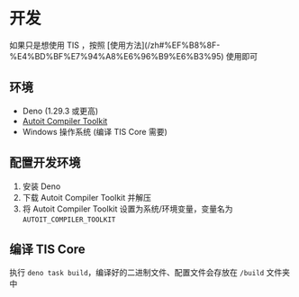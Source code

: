 
# 开发

<Callout type="warning">
  如果只是想使用 TIS ，按照
  [使用方法](/zh#%EF%B8%8F-%E4%BD%BF%E7%94%A8%E6%96%B9%E6%B3%95) 使用即可
</Callout>

## 环境

- Deno (1.29.3 或更高)
- [Autoit Compiler Toolkit](https://github.com/whatk233/setup-autoit-compiler-toolkit/releases/download/toolkit/autoit_compiler_toolkit_v3.3.16.1_230116.zip)
- Windows 操作系统 (编译 TIS Core 需要)

## 配置开发环境

1. 安装 Deno
2. 下载 Autoit Compiler Toolkit 并解压
3. 将 Autoit Compiler Toolkit 设置为系统/环境变量，变量名为 `AUTOIT_COMPILER_TOOLKIT`

## 编译 TIS Core

执行 `deno task build`，编译好的二进制文件、配置文件会存放在 `/build` 文件夹中
